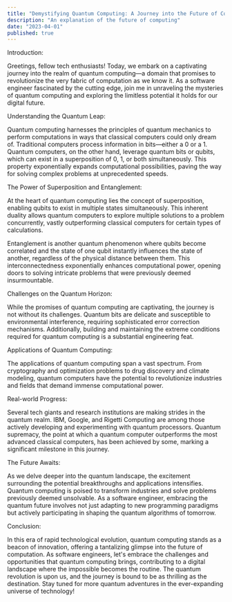 ```yaml
---
title: "Demystifying Quantum Computing: A Journey into the Future of Computing"
description: "An explanation of the future of computing"
date: "2023-04-01"
published: true
---
```


Introduction:

Greetings, fellow tech enthusiasts! Today, we embark on a captivating journey into the realm of quantum computing—a domain that promises to revolutionize the very fabric of computation as we know it. As a software engineer fascinated by the cutting edge, join me in unraveling the mysteries of quantum computing and exploring the limitless potential it holds for our digital future.

Understanding the Quantum Leap:

Quantum computing harnesses the principles of quantum mechanics to perform computations in ways that classical computers could only dream of. Traditional computers process information in bits—either a 0 or a 1. Quantum computers, on the other hand, leverage quantum bits or qubits, which can exist in a superposition of 0, 1, or both simultaneously. This property exponentially expands computational possibilities, paving the way for solving complex problems at unprecedented speeds.

The Power of Superposition and Entanglement:

At the heart of quantum computing lies the concept of superposition, enabling qubits to exist in multiple states simultaneously. This inherent duality allows quantum computers to explore multiple solutions to a problem concurrently, vastly outperforming classical computers for certain types of calculations.

Entanglement is another quantum phenomenon where qubits become correlated and the state of one qubit instantly influences the state of another, regardless of the physical distance between them. This interconnectedness exponentially enhances computational power, opening doors to solving intricate problems that were previously deemed insurmountable.

Challenges on the Quantum Horizon:

While the promises of quantum computing are captivating, the journey is not without its challenges. Quantum bits are delicate and susceptible to environmental interference, requiring sophisticated error correction mechanisms. Additionally, building and maintaining the extreme conditions required for quantum computing is a substantial engineering feat.

Applications of Quantum Computing:

The applications of quantum computing span a vast spectrum. From cryptography and optimization problems to drug discovery and climate modeling, quantum computers have the potential to revolutionize industries and fields that demand immense computational power.

Real-world Progress:

Several tech giants and research institutions are making strides in the quantum realm. IBM, Google, and Rigetti Computing are among those actively developing and experimenting with quantum processors. Quantum supremacy, the point at which a quantum computer outperforms the most advanced classical computers, has been achieved by some, marking a significant milestone in this journey.

The Future Awaits:

As we delve deeper into the quantum landscape, the excitement surrounding the potential breakthroughs and applications intensifies. Quantum computing is poised to transform industries and solve problems previously deemed unsolvable. As a software engineer, embracing the quantum future involves not just adapting to new programming paradigms but actively participating in shaping the quantum algorithms of tomorrow.

Conclusion:

In this era of rapid technological evolution, quantum computing stands as a beacon of innovation, offering a tantalizing glimpse into the future of computation. As software engineers, let's embrace the challenges and opportunities that quantum computing brings, contributing to a digital landscape where the impossible becomes the routine. The quantum revolution is upon us, and the journey is bound to be as thrilling as the destination. Stay tuned for more quantum adventures in the ever-expanding universe of technology!
